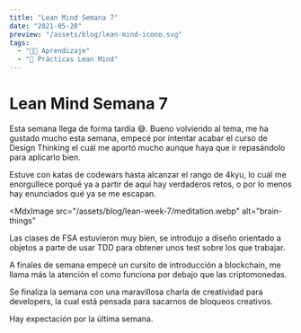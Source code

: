 ```yaml
---
title: "Lean Mind Semana 7"
date: "2021-05-20"
preview: "/assets/blog/lean-mind-icono.svg"
tags:
  - "👨‍💻 Aprendizaje"
  - "📘 Prácticas Lean Mind"
---
```


# Lean Mind Semana 7

Esta semana llega de forma tardía 😅. Bueno volviendo al tema, me ha gustado
mucho esta semana, empecé por intentar acabar el curso de Design Thinking el
cuál me aportó mucho aunque haya que ir repasándolo para aplicarlo bien.

Estuve con katas de codewars hasta alcanzar el rango de 4kyu, lo cuál me
enorgullece porqué ya a partir de aquí hay verdaderos retos, o por lo menos hay
enunciados qué ya se me escapan.

<MdxImage
  src="/assets/blog/lean-week-7/meditation.webp"
  alt="brain-things"
></MdxImage>

Las clases de FSA estuvieron muy bien, se introdujo a diseño orientado a objetos
a parte de usar TDD para obtener unos test sobre los que trabajar.

A finales de semana empecé un cursito de introducción a blockchain, me llama más
la atención el como funciona por debajo que las criptomonedas.

Se finaliza la semana con una maravillosa charla de creatividad para developers,
la cual está pensada para sacarnos de bloqueos creativos.

Hay expectación por la última semana.
